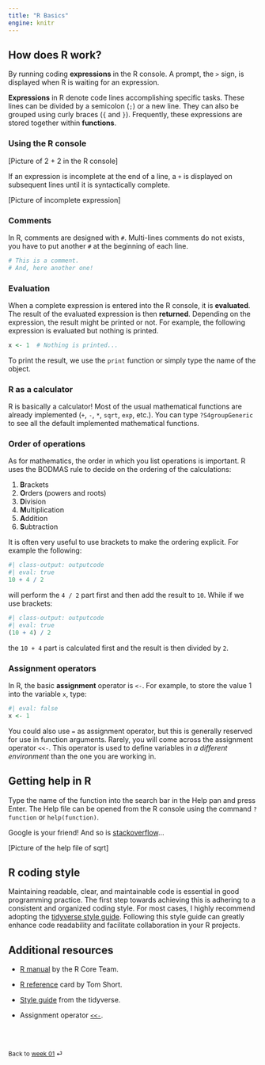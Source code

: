 ```yaml
---
title: "R Basics"
engine: knitr
---
```


## How does R work?

By running coding **expressions** in the R console. A prompt, the `>` sign, is displayed when R is waiting for an expression.

**Expressions** in R denote code lines accomplishing specific tasks. These lines can be divided by a semicolon (`;`) or a new line. They can also be grouped using curly braces (`{` and `}`). Frequently, these expressions are stored together within **functions**.

### Using the R console

\[Picture of 2 + 2 in the R console\]

If an expression is incomplete at the end of a line, a `+` is displayed on subsequent lines until it is syntactically complete.

\[Picture of incomplete expression\]

### Comments

In R, comments are designed with `#`. Multi-lines comments do not exists, you have to put another `#` at the beginning of each line.

```r
# This is a comment.
# And, here another one!
```

### Evaluation

When a complete expression is entered into the R console, it is **evaluated**. The result of the evaluated expression is then **returned**. Depending on the expression, the result might be printed or not. For example, the following expression is evaluated but nothing is printed.

```r
x <- 1  # Nothing is printed...
```

To print the result, we use the `print` function or simply type the name of the object.

### R as a calculator

R is basically a calculator! Most of the usual mathematical functions are already implemented (`+`, `-`, `*`, `sqrt`, `exp`, etc.). You can type `?S4groupGeneric` to see all the default implemented mathematical functions.

### Order of operations

As for mathematics, the order in which you list operations is important. R uses the BODMAS rule to decide on the ordering of the calculations:

1.  **B**rackets
2.  **O**rders (powers and roots)
3.  **D**ivision
4.  **M**ultiplication
5.  **A**ddition
6.  **S**ubtraction

It is often very useful to use brackets to make the ordering explicit. For example the following:

```r
#| class-output: outputcode
#| eval: true
10 + 4 / 2
```

will perform the `4 / 2` part first and then add the result to `10`. While if we use brackets:

```r
#| class-output: outputcode
#| eval: true
(10 + 4) / 2
```

the `10 + 4` part is calculated first and the result is then divided by `2`.

### Assignment operators

In R, the basic **assignment** operator is `<-`. For example, to store the value $1$ into the variable `x`, type:

```r
#| eval: false
x <- 1
```

You could also use `=` as assignment operator, but this is generally reserved for use in function arguments. Rarely, you will come across the assignment operator `<<-`. This operator is used to define variables in *a different environment* than the one you are working in.

## Getting help in R

Type the name of the function into the search bar in the Help pan and press Enter. The Help file can be opened from the R console using the command `?function` or `help(function)`.

Google is your friend! And so is [stackoverflow](https://stackoverflow.com/collectives/r-language)...

\[Picture of the help file of sqrt\]


## R coding style

Maintaining readable, clear, and maintainable code is essential in good programming practice. The first step towards achieving this is adhering to a consistent and organized coding style. For most cases, I highly recommend adopting the [tidyverse style guide](https://style.tidyverse.org/index.html). Following this style guide can greatly enhance code readability and facilitate collaboration in your R projects.


## Additional resources

- [R manual](https://cran.r-project.org/doc/manuals/R-lang.html) by the R Core Team.

- [R reference](https://cran.r-project.org/doc/contrib/Short-refcard.pdf) card by Tom Short.

- [Style guide](https://style.tidyverse.org/index.html) from the tidyverse.

- Assignment operator [`<<-`](https://cran.r-project.org/doc/manuals/R-intro.html#Scope).


<br><br>

::: {style="font-size: 0.875em;"}
Back to [week 01](/weeks/week-1.qmd) ⏎
:::